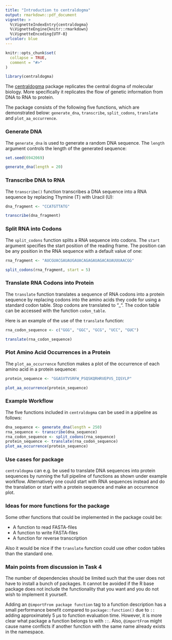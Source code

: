 ```yaml
---
title: "Introduction to centraldogma"
output: rmarkdown::pdf_document
vignette: >
  %\VignetteIndexEntry{centraldogma}
  %\VignetteEngine{knitr::rmarkdown}
  %\VignetteEncoding{UTF-8}
urlcolor: blue
---
```


```r
knitr::opts_chunk$set(
  collapse = TRUE,  
  comment = "#>"
)
```

```r
library(centraldogma)
```

The [centraldogma](https://github.com/rforbiodatascience22/group_10_package)
package replicates the central dogma of molecular biology. More specifically it
replicates the flow of genetic information from DNA to RNA to protein.

The package consists of the following five functions, which are demonstrated
below: `generate_dna`, `transcribe`, `split_codons`, `translate` and
`plot_aa_occurrence`.

### Generate DNA

The `generate_dna` is used to generate a random DNA sequence. The `length`
argument controls the length of the generated sequence:

```r
set.seed(6942069)

generate_dna(length = 20)
```


### Transcribe DNA to RNA

The `transcribe()` function transcribes a DNA sequence into a RNA sequence by 
replacing Thymine (T) with Uracil (U):

```r
dna_fragment <- "CCATGTTATG"

transcribe(dna_fragment)
```


### Split RNA into Codons

The `split_codons` function splits a RNA sequence into codons. The `start`
argument specifies the start position of the reading frame. The position can be
any position in the RNA sequence with a default value of one:

```r
rna_fragment <- "AUCGUACGAUAUGAUACAGAGAUAGACAUAUUUAACGG"

split_codons(rna_fragment, start = 5)
```


### Translate RNA Codons into Protein

The `translate` function translates a sequence of RNA codons into a protein
sequence by replacing codons into the amino acids they code for using a standard
codon table. Stop codons are translated to "_". The codon table can be accessed
with the function `codon_table`.

Here is an example of the use of the `translate` function:

```r
rna_codon_sequence <- c("GGG", "GGC", "GCG", "UCC", "GUC")

translate(rna_codon_sequence)
```


### Plot Amino Acid Occurrences in a Protein 

The `plot_aa_occurrence` function makes a plot of the occurrence of each amino
acid in a protein sequence:

```r
protein_sequence <- "GGASVTVSRFW_PSQSKQRHRVEPVS_IQSYLP"

plot_aa_occurrence(protein_sequence)
```


### Example Workflow

The five functions included in `centraldogma` can be used in a pipeline as
follows:

```r
dna_sequence <- generate_dna(length = 250)
rna_sequence <- transcribe(dna_sequence)
rna_codon_sequence <- split_codons(rna_sequence)
protein_sequence <- translate(rna_codon_sequence)
plot_aa_occurrence(protein_sequence)
```


### Use cases for package

`centraldogma` can e.g. be used to translate DNA sequences into protein
sequences by running the full pipeline of functions as shown under example
workflow. Alternatively one could start with RNA sequences instead and do the
translation or start with a protein sequence and make an occurrence plot.

### Ideas for more functions for the package

Some other functions that could be implemented in the package could be:

* A function to read FASTA-files
* A function to write FASTA-files
* A function for reverse transcription

Also it would be nice if the `translate` function could use other codon tables
than the standard one.

### Main points from discussion in Task 4

The number of dependencies should be limited such that the user does not have to
install a bunch of packages. It cannot be avoided if the R base package does not
include the functionality that you want and you do not wish to implement it
yourself.

Adding an `@importFrom package function` tag to a function description
has a small performance benefit compared to `package::function()` due to `::`
adding approximately 5 µs to function evaluation time. However, it is more clear
what package a function belongs to with `::`. Also, `@importFrom` might cause
name conflicts if another function with the same name already exists in the
namespace.
